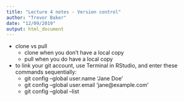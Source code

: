 ```yaml
---
title: "Lecture 4 notes - Version control"
author: "Trevor Baker"
date: "12/09/2019"
output: html_document
---
```


* clone vs pull
  * clone when you don't have a local copy
  * pull when you do have a local copy


* to link your git account, use Terminal in RStudio, and enter these commands sequentially:
  * git config --global user.name 'Jane Doe'
  * git config --global user.email 'jane@example.com'
  * git config --global --list 
